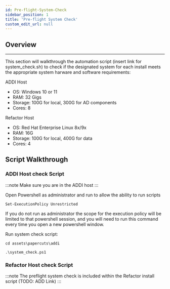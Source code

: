 ```yaml
---
id: Pre-flight-System-Check
sidebar_position: 1
title: 'Pre-flight System Check'
custom_edit_url: null
---
```


## Overview
------------------------
This section will walkthrough the automation script (insert link for system_check.sh) to check if the designated system for each install meets the appropriate system harware and software requirements:

ADDI Host
- OS: Windows 10 or 11 
- RAM: 32 Gigs
- Storage: 100G for local, 300G for AD components
- Cores: 8

Refactor Host
- OS: Red Hat Enterprise Linux 8x/9x
- RAM: 16G
- Storage: 100G for local, 400G for data
- Cores: 4

## Script Walkthrough

### ADDI Host check Script

:::note
Make sure you are in the ADDI host
:::

Open Powershell as administrator and run to allow the ability to run scripts
```tsx
Set-ExecutionPolicy Unrestricted
```
If you do not run as administrator the scope for the execution policy will be limited to that powershell session, and you will need to run this command every time you open a new powershell window. 


Run system check script:
```tsx
cd assets\papercuts\addi
```
```tsx
.\system_check.ps1
```

### Refactor Host check Script
:::note
The preflight system check is included within the Refactor install script (TODO: ADD Link)
:::

